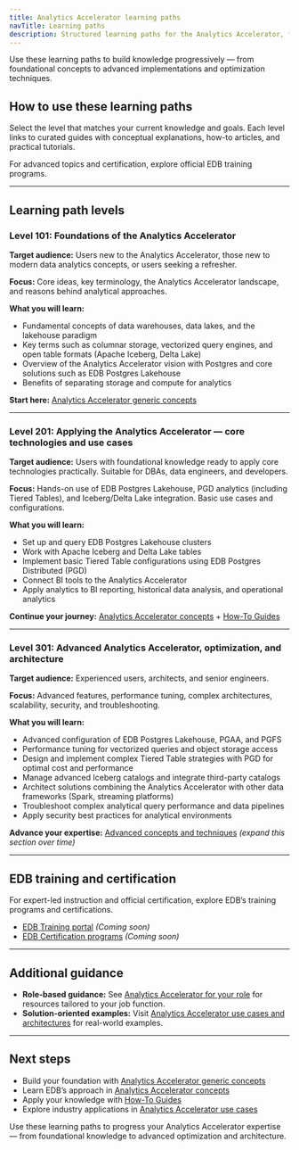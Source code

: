 ```yaml
---
title: Analytics Accelerator learning paths
navTitle: Learning paths
description: Structured learning paths for the Analytics Accelerator, from foundational concepts to advanced techniques and official training.
---
```


Use these learning paths to build knowledge progressively — from foundational concepts to advanced implementations and optimization techniques.

## How to use these learning paths

Select the level that matches your current knowledge and goals. Each level links to curated guides with conceptual explanations, how-to articles, and practical tutorials.

For advanced topics and certification, explore official EDB training programs.

---

## Learning path levels

### Level 101: Foundations of the Analytics Accelerator

**Target audience:** Users new to the Analytics Accelerator, those new to modern data analytics concepts, or users seeking a refresher.

**Focus:** Core ideas, key terminology, the Analytics Accelerator landscape, and reasons behind analytical approaches.

**What you will learn:**

- Fundamental concepts of data warehouses, data lakes, and the lakehouse paradigm
- Key terms such as columnar storage, vectorized query engines, and open table formats (Apache Iceberg, Delta Lake)
- Overview of the Analytics Accelerator vision with Postgres and core solutions such as EDB Postgres Lakehouse
- Benefits of separating storage and compute for analytics

**Start here:** [Analytics Accelerator generic concepts](../explained/generic-concepts)

---

### Level 201: Applying the Analytics Accelerator — core technologies and use cases

**Target audience:** Users with foundational knowledge ready to apply core technologies practically. Suitable for DBAs, data engineers, and developers.

**Focus:** Hands-on use of EDB Postgres Lakehouse, PGD analytics (including Tiered Tables), and Iceberg/Delta Lake integration. Basic use cases and configurations.

**What you will learn:**

- Set up and query EDB Postgres Lakehouse clusters
- Work with Apache Iceberg and Delta Lake tables
- Implement basic Tiered Table configurations using EDB Postgres Distributed (PGD)
- Connect BI tools to the Analytics Accelerator
- Apply analytics to BI reporting, historical data analysis, and operational analytics

**Continue your journey:** [Analytics Accelerator concepts](../explained/analytics-concepts) + [How-To Guides](../../hybrid-manager/analytics/learn/how-to)

---

### Level 301: Advanced Analytics Accelerator, optimization, and architecture

**Target audience:** Experienced users, architects, and senior engineers.

**Focus:** Advanced features, performance tuning, complex architectures, scalability, security, and troubleshooting.

**What you will learn:**

- Advanced configuration of EDB Postgres Lakehouse, PGAA, and PGFS
- Performance tuning for vectorized queries and object storage access
- Design and implement complex Tiered Table strategies with PGD for optimal cost and performance
- Manage advanced Iceberg catalogs and integrate third-party catalogs
- Architect solutions combining the Analytics Accelerator with other data frameworks (Spark, streaming platforms)
- Troubleshoot complex analytical query performance and data pipelines
- Apply security best practices for analytical environments

**Advance your expertise:** [Advanced concepts and techniques](../explained/) *(expand this section over time)*

---

## EDB training and certification

For expert-led instruction and official certification, explore EDB’s training programs and certifications.

- [EDB Training portal](#) *(Coming soon)*
- [EDB Certification programs](#) *(Coming soon)*

---

## Additional guidance

- **Role-based guidance:** See [Analytics Accelerator for your role](../personas.mdx) for resources tailored to your job function.
- **Solution-oriented examples:** Visit [Analytics Accelerator use cases and architectures](../../../hybrid-manager/analytics/learn/use-cases.mdx) for real-world examples.

---

## Next steps

- Build your foundation with [Analytics Accelerator generic concepts](../explained/generic-concepts)
- Learn EDB’s approach in [Analytics Accelerator concepts](../explained/analytics-concepts)
- Apply your knowledge with [How-To Guides](../../hybrid-manager/analytics/learn/how-to)
- Explore industry applications in [Analytics Accelerator use cases](../../../hybrid-manager/analytics/learn/use-cases.mdx)

Use these learning paths to progress your Analytics Accelerator expertise — from foundational knowledge to advanced optimization and architecture.


